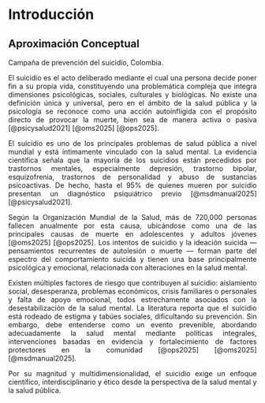 # Introducción

## Aproximación Conceptual

Campaña de prevención del suicidio, Colombia.

::: {style="text-align: justify;"}
El suicidio es el acto deliberado mediante el cual una persona decide poner fin a su propia vida, constituyendo una problemática compleja que integra dimensiones psicológicas, sociales, culturales y biológicas. No existe una definición única y universal, pero en el ámbito de la salud pública y la psicología se reconoce como una acción autoinfligida con el propósito directo de provocar la muerte, bien sea de manera activa o pasiva [@psicysalud2021] [@oms2025] [@ops2025].

El suicidio es uno de los principales problemas de salud pública a nivel mundial y está íntimamente vinculado con la salud mental. La evidencia científica señala que la mayoría de los suicidios están precedidos por trastornos mentales, especialmente depresión, trastorno bipolar, esquizofrenia, trastornos de personalidad y abuso de sustancias psicoactivas. De hecho, hasta el 95% de quienes mueren por suicidio presentan un diagnóstico psiquiátrico previo [@msdmanual2025] [@psicysalud2021].

Según la Organización Mundial de la Salud, más de 720,000 personas fallecen anualmente por esta causa, ubicándose como una de las principales causas de muerte en adolescentes y adultos jóvenes [@oms2025] [@ops2025]. Los intentos de suicidio y la ideación suicida — pensamientos recurrentes de autolesión o muerte — forman parte del espectro del comportamiento suicida y tienen una base principalmente psicológica y emocional, relacionada con alteraciones en la salud mental.

Existen múltiples factores de riesgo que contribuyen al suicidio: aislamiento social, desesperanza, problemas económicos, crisis familiares o personales y falta de apoyo emocional, todos estrechamente asociados con la desestabilización de la salud mental. La literatura reporta que el suicidio está rodeado de estigma y tabúes sociales, dificultando su prevención. Sin embargo, debe entenderse como un evento prevenible, abordando adecuadamente la salud mental mediante políticas integrales, intervenciones basadas en evidencia y fortalecimiento de factores protectores en la comunidad [@ops2025] [@oms2025] [@msdmanual2025].

Por su magnitud y multidimensionalidad, el suicidio exige un enfoque científico, interdisciplinario y ético desde la perspectiva de la salud mental y la salud pública.
:::
